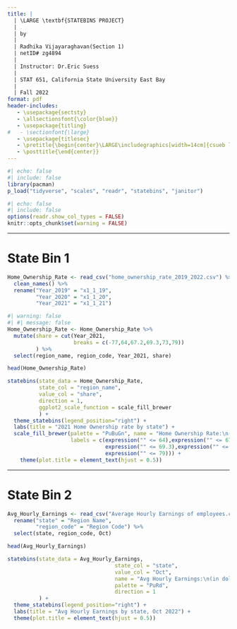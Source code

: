 ```yaml
---
title: |
  | \LARGE \textbf{STATEBINS PROJECT}
  |
  | by
  |
  | Radhika Vijayaraghavan(Section 1)
  | netID# zg4894
  |
  | Instructor: Dr.Eric Suess
  |
  | STAT 651, California State University East Bay
  |
  | Fall 2022
format: pdf
header-includes:
   - \usepackage{sectsty}
   - \allsectionsfont{\color{blue}}
   - \usepackage{titling}
#   - \sectionfont{\large} 
   - \usepackage{titlesec}
   - \pretitle{\begin{center}\LARGE\includegraphics[width=14cm]{csueb logo.jpeg}\\[\bigskipamount]}
   - \posttitle{\end{center}}
---
```


```r
#| echo: false
#| include: false
library(pacman)
p_load("tidyverse", "scales", "readr", "statebins", "janitor")
```

```r
#| echo: false
#| include: false
options(readr.show_col_types = FALSE)
knitr::opts_chunk$set(warning = FALSE)
```

------------------------------------------------------------------------

# State Bin 1

```r
Home_Ownership_Rate <- read_csv("home_ownership_rate_2019_2022.csv") %>% 
  clean_names() %>% 
  rename("Year_2019" = "x1_1_19", 
         "Year_2020" = "x1_1_20", 
         "Year_2021" = "x1_1_21")
```

```r
#| warning: false
#| #| message: false
Home_Ownership_Rate <- Home_Ownership_Rate %>%
  mutate(share = cut(Year_2021, 
                     breaks = c(-77,64,67.2,69.3,73,79))
         ) %>% 
  select(region_name, region_code, Year_2021, share)

head(Home_Ownership_Rate)
```

```r
statebins(state_data = Home_Ownership_Rate,
          state_col = "region_name",
          value_col = "share", 
          direction = 1,
          ggplot2_scale_function = scale_fill_brewer
          ) +
  theme_statebins(legend_position="right") +
  labs(title = "2021 Home Ownership rate by state") +
  scale_fill_brewer(palette = "PuBuGn", name = "Home Ownership Rate:\n(in %)",
                    labels = c(expression("" <= 64),expression("" <= 67.2),
                               expression("" <= 69.3),expression("" <= 73),
                               expression("" <= 79))) +
    theme(plot.title = element_text(hjust = 0.5))

```

------------------------------------------------------------------------

# State Bin 2

```r
Avg_Hourly_Earnings <- read_csv("Average Hourly Earnings of employees.csv") %>%
  rename("state" = "Region Name",
         "region_code" = "Region Code") %>% 
  select(state, region_code, Oct)

head(Avg_Hourly_Earnings)
```

```r
statebins(state_data = Avg_Hourly_Earnings,
                                  state_col = "state",
                                  value_col = "Oct",
                                  name = "Avg Hourly Earnings:\n(in dollars per hour)",
                                  palette = "PuRd",
                                  direction = 1
          ) +
  theme_statebins(legend_position="right") +
  labs(title = "Avg Hourly Earnings by state, Oct 2022") +
  theme(plot.title = element_text(hjust = 0.5))
  
```
